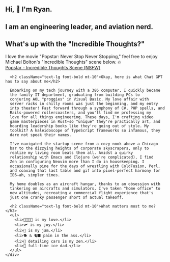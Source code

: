 <div className="p-10">
  <h2 className="text-4xl font-bold">Hi, 👋 I&apos;m Ryan.</h2>
  <h2 className="text-lg font-semibold">
    I am an engineering leader, and aviation nerd.
  </h2>

  <div className="prose">
    <div className="leading-8">
      <h2 className="text-lg font-bold mt-10">What's up with the "Incredible Thoughts?"</h2>
      <div className="leading-8">
        I love the movie "Popstar: Never Stop Never Stopping," feel free to
        enjoy Michael Bolton's "Incredible Thoughts" scene below. 🔥
      </div>
      <a href="https://www.youtube.com/watch?v=WRlIDIu2qpg" target="_blank" rel="noreferrer">Popstar - Incredible Thoughts Scene [NSFW]</a>

      <h2 className="text-lg font-bold mt-10">Okay, here is what Chat GPT has to say about me</h2>

      Embarking on my tech journey with a 386 computer, I quickly became
      the family IT department, graduating from building PCs to
      conjuring AOL "proggies" in Visual Basic. My love affair with
      server racks in chilly rooms was just the beginning, and my entry
      into theater! Fast forward through a symphony of C#, PHP spells, and
      Rails-powered rollercoasters, and you'll find me professing my
      love for all things engineering. These days, I'm crafting video
      game masterpieces in Rust—so "unique" they're practically art, and
      hoarding leadership books like they're going out of style. My
      toolkit? A kaleidoscope of TypeScript frameworks so infamous, they
      dare not speak their names.

      I've navigated the startup scene from a cozy nook above a Chicago
      bar to the dizzying heights of corporate skyscrapers, only to
      realize my living room beats them all. Amidst a quirky
      relationship with Emacs and Clojure (we're complicated), I find
      Zen in configuring Neovim more than I do in housekeeping. I
      occasionally pine for the days of wrestling with ColdFusion, Perl,
      and coaxing that last table and gif into pixel-perfect harmony for
      IE6—ah, simpler times.

      My home doubles as an aircraft hangar, thanks to an obsession with
      tinkering on aircrafts and simulators. I've taken "home office" to
      new altitudes, recreating a commercial flight experience that's
      just one cranky passenger short of actual takeoff.

      <h2 className="text-lg font-bold mt-10">What matters most to me?</h2>
      <ul>
        <li>👨‍👩‍👦‍👦 is my love.</li>
        <li>🛩 is my joy.</li>
        <li>🎸 is my jam.</li>
        <li>🐕 & 🐈‍⬛ pain in the ass.</li>
        <li>🚙 detailing cars is my zen.</li>
        <li>🏒 full-time ice dad.</li>
      </ul>
    </div>
  </div>
</div>
